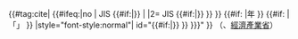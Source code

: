{{#tag:cite|<!--
-->{{#ifeq:{{{link|yes}}}|no<!--
    -->|<!--
    -->JIS{{sp}}<!--
    -->{{#if:{{uc:{{{var|}}}}}|{{{var}}}{{sp}}}}<!--
    -->{{{1}}}{{sp}}{{{2}}}<!--
    --><!--
    -->|<!--
    -->{{URL<!--
        -->|1=<!--
        -->{{#switch:{{uc:{{{var|}}}}}<!--
            -->|TS|TR=https://www.jisc.go.jp/app/jis/general/GnrTSTRList?show&tstrStdNo={{{1}}}{{{2}}}<!--
            -->|#default=https://www.jisc.go.jp/app/jis/general/GnrJISNumberNameSearchList?show&jisStdNo={{{1}}}{{{2}}}<!--
        -->}}<!--
        -->|2=<!--
        -->JIS{{sp}}<!--
        -->{{#if:{{uc:{{{var|}}}}}|{{{var}}}{{sp}}}}<!--
        -->{{{1|<noinclude>{{var|類別}}</noinclude>}}}{{sp}}{{{2|<noinclude>{{var|標準編號}}</noinclude>}}}<!--
        --><!--
    -->}}<!--
-->}}<!--
-->{{#if:{{{3|<noinclude>年</noinclude>}}}<!--
    -->|{{colon}}{{{3|<noinclude>{{var|年份}}</noinclude>}}}年<!--
-->}}<!--
-->{{#if:{{{name|<noinclude>標準名稱</noinclude>}}}<!--
    -->|「{{{name|<noinclude>{{var|標準名稱}}</noinclude>}}}」<!--
-->}}<!--
-->|style="font-style:normal"|<!--
-->id="{{{ref|<!--
    -->{{sfnref|<!--
        -->JIS{{{1}}}{{{2}}}{{#if:{{{3|}}}|{{{3}}}}}<!--
    -->}}<!--
-->}}}"<!--
-->}}<!--
-->（{{link-ja|日本產業標準調查會|日本産業標準調査会}}、[[經濟產業省]]）<!--
--><noinclude>
{{documentation}}
</noinclude>